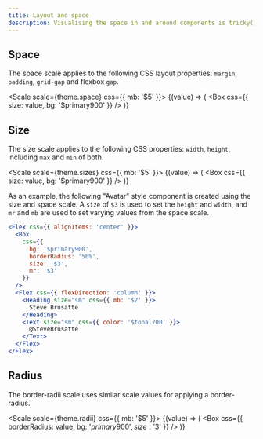 ```yaml
---
title: Layout and space
description: Visualising the space in and around components is tricky(, so t|. T)his page demonstrates the levels of spacing that can be applied through our space and size scales.
---
```


## Space

The space scale applies to the following CSS layout properties: `margin`, `padding`, `grid-gap` and flexbox `gap`.

<Scale scale={theme.space} css={{ mb: '$5' }}>
  {(value) => (
    <Box
      css={{
        size: value,
        bg: '$primary900'
      }}
    />
  )}
</Scale>

## Size

The size scale applies to the following CSS properties: `width`, `height`, including `max` and `min` of both.

<Scale scale={theme.sizes} css={{ mb: '$5' }}>
  {(value) => (
    <Box
      css={{
        size: value,
        bg: '$primary900'
      }}
    />
  )}
</Scale>

As an example, the following "Avatar" style component is created using the size and space scale. A `size` of `$3` is used to set the `height` and `width`, and `mr` and `mb` are used to set varying values from the space scale.

```jsx preview
<Flex css={{ alignItems: 'center' }}>
  <Box
    css={{
      bg: '$primary900',
      borderRadius: '50%',
      size: '$3',
      mr: '$3'
    }}
  />
  <Flex css={{ flexDirection: 'column' }}>
    <Heading size="sm" css={{ mb: '$2' }}>
      Steve Brusatte
    </Heading>
    <Text size="sm" css={{ color: '$tonal700' }}>
      @SteveBrusatte
    </Text>
  </Flex>
</Flex>
```

## Radius

The border-radii scale uses similar scale values for applying a border-radius.

<Scale scale={theme.radii} css={{ mb: '$5' }}>
  {(value) => (
    <Box
      css={{
        borderRadius: value,
        bg: '$primary900',
        size: '$3'
      }}
    />
  )}
</Scale>
